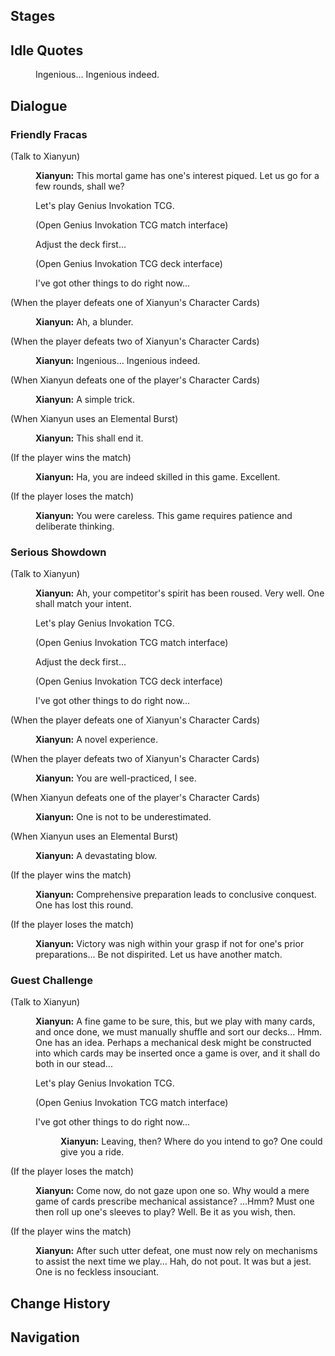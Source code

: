 {{Genius Invokation TCG Character Stages Intro}}

==Stages==
{{Genius Invokation TCG Stages/Detailed}}

==Idle Quotes==
{{Dialogue Start}}
:{{DIcon|Idle}} Ingenious... Ingenious indeed.
{{Dialogue End}}

==Dialogue==
===Friendly Fracas===
{{Dialogue Start}}
;(Talk to Xianyun)
:{{A|vo card xianyun invite easy 01.ogg}} '''Xianyun:''' This mortal game has one's interest piqued. Let us go for a few rounds, shall we?
:{{DIcon|TCG}} Let's play Genius Invokation TCG.
:;(Open Genius Invokation TCG match interface)
:{{DIcon}} Adjust the deck first...
:;(Open Genius Invokation TCG deck interface)
:{{DIcon}} I've got other things to do right now...

;(When the player defeats one of Xianyun's Character Cards)
:{{A|vo card xianyun ingame easy 02.ogg}} '''Xianyun:''' Ah, a blunder.

;(When the player defeats two of Xianyun's Character Cards)
:{{A|vo card xianyun ingame easy 03.ogg}} '''Xianyun:''' Ingenious... Ingenious indeed.

;(When Xianyun defeats one of the player's Character Cards)
:{{A|vo card xianyun ingame easy 01.ogg}} '''Xianyun:''' A simple trick.

;(When Xianyun uses an Elemental Burst)
:{{A|vo card xianyun ingame easy 04.ogg}} '''Xianyun:''' This shall end it.

;(If the player wins the match)
:{{A|vo card xianyun invite easy 03.ogg}} '''Xianyun:''' Ha, you are indeed skilled in this game. Excellent.

;(If the player loses the match)
:{{A|vo card xianyun invite easy 02.ogg}} '''Xianyun:''' You were careless. This game requires patience and deliberate thinking.
{{Dialogue End}}

===Serious Showdown===
{{Dialogue Start}}
;(Talk to Xianyun)
:{{A|vo card xianyun invite hard 01.ogg}} '''Xianyun:''' Ah, your competitor's spirit has been roused. Very well. One shall match your intent.
:{{DIcon|TCG}} Let's play Genius Invokation TCG.
:;(Open Genius Invokation TCG match interface)
:{{DIcon}} Adjust the deck first...
:;(Open Genius Invokation TCG deck interface)
:{{DIcon}} I've got other things to do right now...

;(When the player defeats one of Xianyun's Character Cards)
:{{A|vo card xianyun ingame hard 02.ogg}} '''Xianyun:''' A novel experience.

;(When the player defeats two of Xianyun's Character Cards)
:{{A|vo card xianyun ingame hard 03.ogg}} '''Xianyun:''' You are well-practiced, I see.

;(When Xianyun defeats one of the player's Character Cards)
:{{A|vo card xianyun ingame hard 01.ogg}} '''Xianyun:''' One is not to be underestimated.

;(When Xianyun uses an Elemental Burst)
:{{A|vo card xianyun ingame hard 04.ogg}} '''Xianyun:''' A devastating blow.

;(If the player wins the match)
:{{A|vo card xianyun invite hard 03.ogg}} '''Xianyun:''' Comprehensive preparation leads to conclusive conquest. One has lost this round.

;(If the player loses the match)
:{{A|vo card xianyun invite hard 02.ogg}} '''Xianyun:''' Victory was nigh within your grasp if not for one's prior preparations... Be not dispirited. Let us have another match.
{{Dialogue End}}

===Guest Challenge===
{{Dialogue Start}}
;(Talk to Xianyun)
:{{A|vo card xianyun freetalk 01.ogg}} '''Xianyun:''' A fine game to be sure, this, but we play with many cards, and once done, we must manually shuffle and sort our decks... Hmm. One has an idea. Perhaps a mechanical desk might be constructed into which cards may be inserted once a game is over, and it shall do both in our stead...
:{{DIcon|TCG}} Let's play Genius Invokation TCG.
:;(Open Genius Invokation TCG match interface)
:{{DIcon}} I've got other things to do right now...
::{{A|vo card xianyun leave 01.ogg}} '''Xianyun:''' Leaving, then? Where do you intend to go? One could give you a ride.

;(If the player loses the match)
:{{A|vo card xianyun endofgame win 01.ogg}} '''Xianyun:''' Come now, do not gaze upon one so. Why would a mere game of cards prescribe mechanical assistance? ...Hmm? Must one then roll up one's sleeves to play? Well. Be it as you wish, then.

;(If the player wins the match)
:{{A|vo card xianyun endofgame fail 01.ogg}} '''Xianyun:''' After such utter defeat, one must now rely on mechanisms to assist the next time we play... Hah, do not pout. It was but a jest. One is no feckless insouciant.
{{Dialogue End}}

==Change History==
{{Change History|5.0}}

==Navigation==
{{Genius Invokation TCG Stages Navbox}}